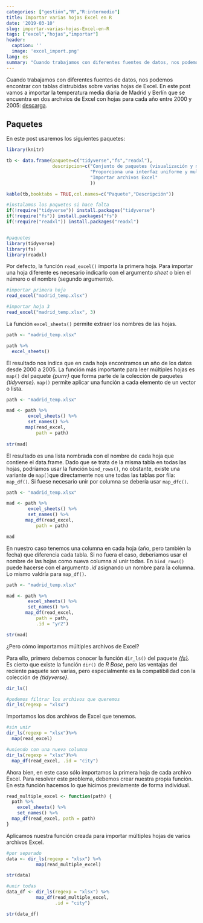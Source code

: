 ```yaml
---
categories: ["gestión","R","R:intermedio"]
title: Importar varias hojas Excel en R
date: '2019-03-10'
slug: importar-varias-hojas-Excel-en-R
tags: ["excel","hojas","importar"]
header:
  caption: ''
  image: 'excel_import.png'
lang: es
summary: "Cuando trabajamos con diferentes fuentes de datos, nos podemos encontrar con tablas distrubidas sobre varias hojas de Excel. En este post vamos a importar la temperatura media diaria de Madrid y Berlín que se encuentran en dos archvios de Excel con hojas para cada año entre 2000 y 2005."
---
```


Cuando trabajamos con diferentes fuentes de datos, nos podemos encontrar con tablas distrubidas sobre varias hojas de Excel. En este post vamos a importar la temperatura media diaria de Madrid y Berlín que se encuentra en dos archvios de Excel con hojas para cada año entre 2000 y 2005: [descarga](/files/Data_Excel.zip). 

## Paquetes

En este post usaremos los siguientes paquetes:

```r
library(knitr)

tb <- data.frame(paquete=c("tidyverse","fs","readxl"),
                 descripcion=c("Conjunto de paquetes (visualización y manipulación de datos): ggplot2, dplyr, purrr,etc.",
                               "Proporciona una interfaz uniforme y multiplataforma para las operaciones del sistema de archivos",
                               "Importar archivos Excel"
                               ))

kable(tb,booktabs = TRUE,col.names=c("Paquete","Descripción"))

```

```r
#instalamos los paquetes si hace falta
if(!require("tidyverse")) install.packages("tidyverse")
if(!require("fs")) install.packages("fs")
if(!require("readxl")) install.packages("readxl")


#paquetes
library(tidyverse)
library(fs)
library(readxl)


```


Por defecto, la función `read_excel()` importa la primera hoja. Para importar una hoja diferente es necesario indicarlo con el argumento *sheet* o bien el número o el nombre (segundo argumento). 

```r

#importar primera hoja
read_excel("madrid_temp.xlsx")

#importar hoja 3
read_excel("madrid_temp.xlsx", 3)


```

La función `excel_sheets()` permite extraer los nombres de las hojas.

```r

path <- "madrid_temp.xlsx"

path %>%
  excel_sheets()

```

El resultado nos indica que en cada hoja encontramos un año de los datos desde 2000 a 2005. La función más importante para leer múltiples hojas es `map()` del paquete *{purrr}* que forma parte de la colección de paquetes *{tidyverse}*. `map()` permite aplicar una función a cada elemento de un vector o lista. 

```r

path <- "madrid_temp.xlsx"

mad <- path %>%
        excel_sheets() %>%
        set_names() %>%
       map(read_excel,
           path = path)
        
str(mad)

```


El resultado es una lista nombrada con el nombre de cada hoja que contiene el data.frame. Dado que se trata de la misma tabla en todas las hojas, podríamos usar la función `bind_rows()`, no obstante, existe una variante de `map()`que directamente nos une todas las tablas por fila: `map_df()`. Si fuese necesario unir por columna se debería usar `map_dfc()`. 


```r

path <- "madrid_temp.xlsx"

mad <- path %>%
        excel_sheets() %>%
        set_names() %>%
       map_df(read_excel,
           path = path)

mad

```


En nuestro caso tenemos una columna en cada hoja (año, pero también la fecha) que diferencia cada tabla. Si no fuera el caso, deberíamos usar el nombre de las hojas como nueva columna al unir todas. En `bind_rows()` puede hacerse con el argumento *.id* asignando un nombre para la columna. Lo mismo valdría para `map_df()`. 


```r

path <- "madrid_temp.xlsx"

mad <- path %>%
        excel_sheets() %>%
        set_names() %>%
       map_df(read_excel,
           path = path,
           .id = "yr2")

str(mad)

```


¿Pero cómo importamos múltiples archivos de Excel? 

Para ello, primero debemos conocer la función `dir_ls()` del paquete [*{fs}*](https://github.com/r-lib/fs). Es cierto que existe la función `dir()` de *R Base*, pero las ventajas del reciente paquete son varias, pero especialmente es la compatibilidad con la colección de *{tidyverse}*.

```r

dir_ls()

#podemos filtrar los archivos que queremos
dir_ls(regexp = "xlsx") 

```

Importamos los dos archivos de Excel que tenemos. 

```r

#sin unir
dir_ls(regexp = "xlsx")%>%
  map(read_excel)

#uniendo con una nueva columna
dir_ls(regexp = "xlsx")%>%
  map_df(read_excel, .id = "city")

```

Ahora bien, en este caso sólo importamos la primera hoja de cada archivo Excel. Para resolver este problema, debemos crear nuestra propia función. En esta función hacemos lo que hicimos previamente de forma individual.


```r

read_multiple_excel <- function(path) {
  path %>%
    excel_sheets() %>% 
    set_names() %>% 
  map_df(read_excel, path = path)
}

```

Aplicamos nuestra función creada para importar múltiples hojas de varios archivos Excel. 

```r

#por separado
data <- dir_ls(regexp = "xlsx") %>% 
           map(read_multiple_excel)

str(data)

#unir todas
data_df <- dir_ls(regexp = "xlsx") %>% 
           map_df(read_multiple_excel,
                  .id = "city")

str(data_df)

```


